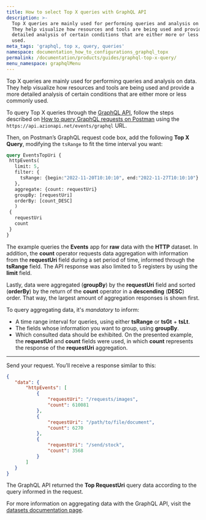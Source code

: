 ```yaml
---
title: How to select Top X queries with GraphQL API
description: >-
  Top X queries are mainly used for performing queries and analysis on data.
  They help visualize how resources and tools are being used and provide a more
  detailed analysis of certain conditions that are either more or less commonly
  used.
meta_tags: 'graphql, top x, query, queries'
namespace: documentation_how_to_configurations_graphql_topx
permalink: /documentation/products/guides/graphql-top-x-query/
menu_namespace: graphqlMenu
---
```


Top X queries are mainly used for performing queries and analysis on data. They help visualize how resources and tools are being used and provide a more detailed analysis of certain conditions that are either more or less commonly used.

To query Top X queries through the [GraphQL API](/en/documentation/devtools/graphql-api/overview/), follow the steps described on [How to query GraphQL requests on Postman](/en/documentation/products/guides/query-graphql-postman/) using the `https://api.azionapi.net/events/graphql` URL.

Then, on Postman’s GraphQL request code box, add the following **Top X Query**, modifying the `tsRange` to fit the time interval you want:

```graphql
query EventsTopUri {
 httpEvents(
   limit: 5,
   filter: {
     tsRange: {begin:"2022-11-20T10:10:10", end:"2022-11-27T10:10:10"}
   },
   aggregate: {count: requestUri}
   groupBy: [requestUri]
   orderBy: [count_DESC]
   )
 {
   requestUri
   count
 }
}
```

The example queries the **Events** app for **raw** data with the **HTTP** dataset. In addition, the **count** operator requests data aggregation with information from the **requestUri** field during a set period of time, informed through the **tsRange** field. The API response was also limited to 5 registers by using the **limit** field.

Lastly, data were aggregated (**groupBy**) by the **requestUri** field and sorted (**orderBy**) by the return of the **count** operator in a **descending** (**DESC**) order. That way, the largest amount of aggregation responses is shown first.

To query aggregating data, it's *mandatory* to inform:

- A time range interval for queries, using either **tsRange** or **tsGt** + **tsLt**.
- The fields whose information you want to group, using **groupBy**.
- Which consulted data should be exhibited. On the presented example, the **requestUri** and **count** fields were used, in which **count** represents the response of the **requestUri** aggregation.

---

Send your request. You’ll receive a response similar to this:

```json
{
   "data": {
       "httpEvents": [
           {
               "requestUri": "/requests/images",
               "count": 610081
           },
           {
               "requestUri": "/path/to/file/document",
               "count": 6270
           },
           {
               "requestUri": "/send/stock",
               "count": 3568
           }
       ]
   }
}
```

The GraphQL API returned the **Top RequestUri** query data according to the query informed in the request.

For more information on aggregating data with the GraphQL API, visit the [datasets documentation page](/en/documentation/devtools/graphql-api/features/#datasets).




